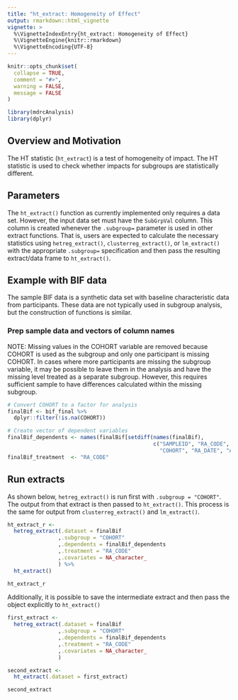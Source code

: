 ```yaml
---
title: "ht_extract: Homogeneity of Effect"
output: rmarkdown::html_vignette
vignette: >
  %\VignetteIndexEntry{ht_extract: Homogeneity of Effect}
  %\VignetteEngine{knitr::rmarkdown}
  %\VignetteEncoding{UTF-8}
---
```


```r
knitr::opts_chunk$set(
  collapse = TRUE,
  comment = "#>",
  warning = FALSE,
  message = FALSE
)
```

```r
library(mdrcAnalysis)
library(dplyr)
```

## Overview and Motivation

The HT statistic (`ht_extract`) is a test of homogeneity of impact. The HT statistic is used to check whether impacts for subgroups are statistically different.

## Parameters

The `ht_extract()` function as currently implemented only requires a data set. However, the input data set must have the `SubGrpVal` column. This column is created whenever the `.subgroup=` parameter is used in other extract functions. That is, users are expected to calculate the necessary statistics using `hetreg_extract()`, `clusterreg_extract()`, or `lm_extract()` with the appropriate `.subgroup=` specification and then pass the resulting extract/data frame to `ht_extract()`. 


## Example with BIF data
The sample BIF data is a synthetic data set with baseline characteristic data from participants. These data are not typically used in subgroup analysis, but the construction of functions is similar. 

### Prep sample data and vectors of column names
NOTE: Missing values in the COHORT variable are removed because COHORT is used as the subgroup and only one participant is missing COHORT. In cases where more participants are missing the subgroup variable, it may be possible to leave them in the analysis and have the missing level treated as a separate subgroup. However, this requires sufficient sample to have differences calculated within the missing subgroup. 

```r
# Convert COHORT to a factor for analysis
finalBif <- bif_final %>%
  dplyr::filter(!is.na(COHORT))

# Create vector of dependent variables
finalBif_dependents <- names(finalBif[setdiff(names(finalBif), 
                                              c("SAMPLEID", "RA_CODE", "CohortFactor", 
                                                "COHORT", "RA_DATE", "AGE", "DOB", "blcurhrs_73plus"))]) 
finalBif_treatment  <- "RA_CODE"
```

## Run extracts
As shown below, `hetreg_extract()` is run first with `.subgroup = "COHORT"`. The output from that extract is then passed to `ht_extract()`. This process is the same for output from `clusterreg_extract()` and `lm_extract()`.
```r
ht_extract_r <-
  hetreg_extract(.dataset = finalBif
                ,.subgroup = "COHORT"
                ,.dependents = finalBif_dependents
                ,.treatment = "RA_CODE"
                ,.covariates = NA_character_
                ) %>% 
  ht_extract()
```

```r
ht_extract_r
```

Additionally, it is possible to save the intermediate extract and then pass the object explicitly to `ht_extract()`

```r
first_extract <-
  hetreg_extract(.dataset = finalBif
                ,.subgroup = "COHORT"
                ,.dependents = finalBif_dependents
                ,.treatment = "RA_CODE"
                ,.covariates = NA_character_
                )

second_extract <- 
  ht_extract(.dataset = first_extract)
```

```r
second_extract
```

